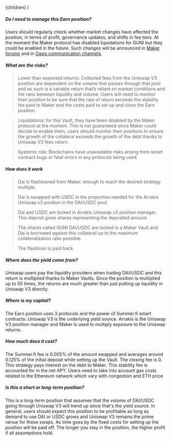 
  <FaqLayout learnMoreUrl={EXTERNAL_LINKS.KB.EARN_DAI_GUNI_MULTIPLY}>{children}</FaqLayout>
)

##### Do I need to manage this Earn position?

Users should regularly check whether market changes have affected the position, in terms of profit,
governance updates, and shifts in fee tiers. At the moment the Maker protocol has disabled
liquidations for GUNI but they could be enabled in the future. Such changes will be announced in
[Maker forums](https://forum.makerdao.com/) and in
[Oasis communication channels](https://discord.gg/oasisapp).

##### What are the risks?

> Lower than expected returns: Collected fees from the Uniswap V3 position are dependent on the
> volume that passes through that pool and as such is a variable return that’s reliant on market
> conditions and the ratio between liquidity and volume. Users will need to monitor their position
> to be sure that the rate of return exceeds the stability fee paid to Maker and the costs paid to
> set up and close the Earn position.

> Liquidations: for this Vault, they have been disabled by the Maker protocol at the moment. This is
> not guaranteed since Maker could decide to enable them, users should monitor their positions to
> ensure the growth of the collateral exceeds the growth of the debt thanks to Uniswap V3 fees
> return.

> Systemic risk: Blockchains have unavoidable risks arising from smart contract bugs or fatal errors
> in any protocols being used.

##### How does it work

> Dai is flashloaned from Maker, enough to reach the desired strategy multiple.

> Dai is swapped with USDC in the proportion needed for the Arrakis Uniswap v3 position in the
> DAI/USDC pool.

> Dai and USDC are locked in Arrakis Uniswap v3 position manager. This deposit gives shares
> representing the deposited amount.

> The shares called GUNI DAI/USDC are locked in a Maker Vault and Dai is borrowed against this
> collateral up to the maximum collateralization ratio possible.

> The flashloan is paid back.

##### Where does the yield come from?

Uniswap users pay the liquidity providers when trading DAI/USDC and this return is multiplied thanks
to Maker Vaults. Since the position is multiplied up to 50 times, the returns are much greater than
just putting up liquidity in Uniswap V3 directly.

##### Where is my capital?

The Earn position uses 3 protocols and the power of Summer.fi smart contracts: Uniswap V3 is the
underlying yield source. Arrakis is the Uniswap V3 position manager and Maker is used to multiply
exposure to the Uniswap returns.

##### How much does it cost?

The Summer.fi fee is 0.005% of the amount swapped and averages around 0.125% of the initial deposit
while setting up the Vault. The closing fee is 0. This strategy pays interest on the debt to Maker.
This stability fee is accounted for in the net APY. Users need to take into account gas costs
related to the Ethereum network which vary with congestion and ETH price

##### Is this a short or long-term position?

This is a long-term position that assumes that the volume of DAI/USDC going through Uniswap V3 will
trend up since that's the yield source. In general, users should expect this position to be
profitable as long as demand to use DAI or USDC grows and Uniswap V3 remains the prime venue for
these swaps. As time goes by the fixed costs for setting up the position will be paid off. The
longer you stay in the position, the higher profit if all assumptions hold.
